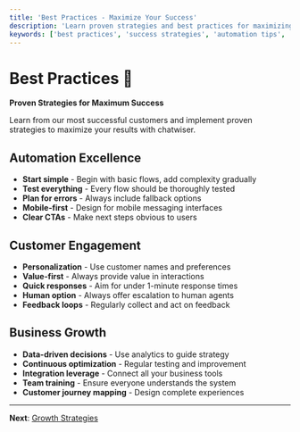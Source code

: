 ```yaml
---
title: 'Best Practices - Maximize Your Success'
description: 'Learn proven strategies and best practices for maximizing results with chatwiser. Expert tips for automation, engagement, and business growth.'
keywords: ['best practices', 'success strategies', 'automation tips', 'business growth', 'optimization strategies']
---
```


# Best Practices 🎯

**Proven Strategies for Maximum Success**

Learn from our most successful customers and implement proven strategies to maximize your results with chatwiser.

## Automation Excellence
- **Start simple** - Begin with basic flows, add complexity gradually
- **Test everything** - Every flow should be thoroughly tested
- **Plan for errors** - Always include fallback options
- **Mobile-first** - Design for mobile messaging interfaces
- **Clear CTAs** - Make next steps obvious to users

## Customer Engagement
- **Personalization** - Use customer names and preferences
- **Value-first** - Always provide value in interactions
- **Quick responses** - Aim for under 1-minute response times
- **Human option** - Always offer escalation to human agents
- **Feedback loops** - Regularly collect and act on feedback

## Business Growth
- **Data-driven decisions** - Use analytics to guide strategy
- **Continuous optimization** - Regular testing and improvement
- **Integration leverage** - Connect all your business tools
- **Team training** - Ensure everyone understands the system
- **Customer journey mapping** - Design complete experiences

---

**Next**: [Growth Strategies](/en/success/growth-strategies)
